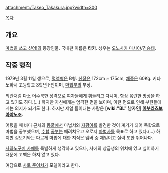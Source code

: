 {{{+1 高倉武男 / Takeo Takakura }}}

attachment:/Takeo_Takakura.jpg?width=300

[[목차]]

== 개요 ==
[[마법을 쓰고 싶어!]]의 등장인물. 국내판 이름은 '''타카'''. 성우는 [[오노사카 마사야]]/[[김승태]].

== 작중 행적 ==
1979년 3월 11일 생으로, [[혈액형]]은 B형. [[신장]]은 172cm ~ 175cm, [[체중]]은 60Kg. 키타노하시 고등학교 3학년 F반이며, [[마법]]부의 부장.

외관처럼 다소 어수룩한 성격으로 여자들에게 휘둘리고 다니며, 항상 음란한 망상을 하고 있기도 하다.(...) 하지만 자신에게는 엄격한 면을 보이며, 이런 면으로 인해 부원들에게는 의지가 되기도 한다. 하지만 제일 들이대는 사람은 '''[wiki:"BL" 남자인] [[아부라츠보 아야노조]].'''

어렸을 때 바다 근처의 [[동굴]]에서 마법서와 [[지팡이]]를 발견한 것이 계기가 되어 독학으로 마법을 공부했으며, [[수험]] [[공부]]는 때려치우고 오로지 [[마법사]]를 목표로 하고 있다.(...) 하지만 겉보기와는 다르게 마법에 대한 지식은 멤버 중 제일이고 실력 또한 뛰어나다.

[[사와노구치 사에]]를 특별하게 생각하고 있으나, 사에의 상급생의 위치에 있고 싶어하기 때문에 고백은 하지 않고 있다.

여담으로 [[사토 준이치]]가 모델이라고 한다.
